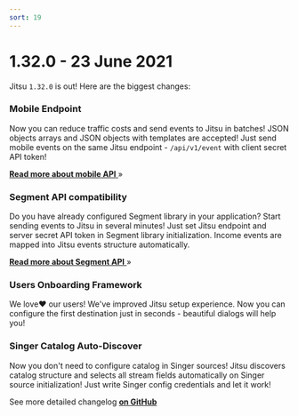 ```yaml
---
sort: 19
---
```



# 1.32.0 - 23 June 2021

Jitsu `1.32.0` is out! Here are the biggest changes:

### Mobile Endpoint
Now you can reduce traffic costs and send events to Jitsu in batches! JSON objects arrays and JSON objects with templates are accepted!
Just send mobile events on the same Jitsu endpoint - `/api/v1/event` with client secret API token!

[**Read more about mobile API** ](/docs/sending-data/mobile-api) »

### Segment API compatibility

Do you have already configured Segment library in your application? Start sending events to Jitsu in several minutes!
Just set Jitsu endpoint and server secret API token in Segment library initialization.
Income events are mapped into Jitsu events structure automatically.

[**Read more about Segment API** ](/docs/sending-data/segment-api) »

### Users Onboarding Framework
We love❤️ our users! We've improved Jitsu setup experience.
Now you can configure the first destination just in seconds - beautiful dialogs will help you!

### Singer Catalog Auto-Discover
Now you don't need to configure catalog in Singer sources! Jitsu discovers catalog structure and selects all stream fields
automatically on Singer source initialization! Just write Singer config credentials and let it work!

<Hint>
    See more detailed changelog <a href="https://github.com/jitsucom/jitsu/releases"><b>on GitHub</b></a>
</Hint>
